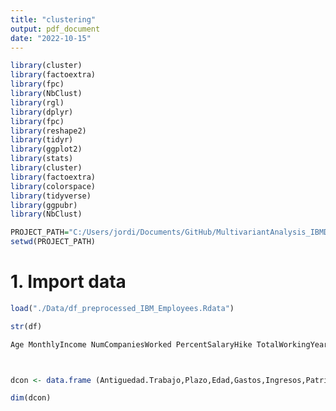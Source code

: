 ```yaml
---
title: "clustering"
output: pdf_document
date: "2022-10-15"
---
```


```r

library(cluster)
library(factoextra)
library(fpc)
library(NbClust)
library(rgl)
library(dplyr)
library(fpc)
library(reshape2)
library(tidyr)
library(ggplot2)
library(stats)
library(cluster)
library(factoextra)
library(colorspace)
library(tidyverse)
library(ggpubr)
library(NbClust)

PROJECT_PATH="C:/Users/jordi/Documents/GitHub/MultivariantAnalysis_IBMDataset"
setwd(PROJECT_PATH)

```


# 1. Import data

```R

load("./Data/df_preprocessed_IBM_Employees.Rdata") 


```


```R

str(df)

Age MonthlyIncome NumCompaniesWorked PercentSalaryHike TotalWorkingYears TrainingTimesLastYear YearsAtCompany          YearsInCurrentRole YearsSinceLastPromotion YearsWithCurrManager    SalaryHikePerYear      AgeToJubilation          



dcon <- data.frame (Antiguedad.Trabajo,Plazo,Edad,Gastos,Ingresos,Patrimonio,Cargas.patrimoniales,Importe.solicitado,Precio.del.bien.financiado,Estalvi, RatiFin)

dim(dcon)


```





